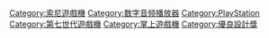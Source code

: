 {{NoteTA
|1=zh-cn:数字; zh-tw:數位; zh-hk:數碼;
}}
{{catmore}}
{{Commonscat|PlayStation Portable}}

[[Category:索尼遊戲機|Category:索尼遊戲機]]
[[Category:数字音频播放器|Category:数字音频播放器]]
[[Category:PlayStation|Category:PlayStation]]
[[Category:第七世代遊戲機|Category:第七世代遊戲機]]
[[Category:掌上遊戲機|Category:掌上遊戲機]]
[[Category:優良設計獎|Category:優良設計獎]]